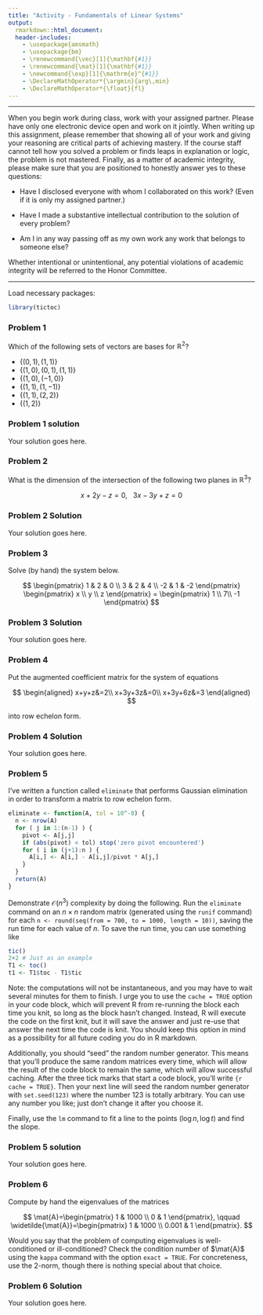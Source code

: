 ```yaml
---
title: "Activity - Fundamentals of Linear Systems"
output:
  rmarkdown::html_document:
  header-includes:
    - \usepackage{amsmath}
    - \usepackage{bm}
    - \renewcommand{\vec}[1]{\mathbf{#1}}
    - \renewcommand{\mat}[1]{\mathbf{#1}}
    - \newcommand{\exp}[1]{\mathrm{e}^{#1}}
    - \DeclareMathOperator*{\argmin}{arg\,min}
    - \DeclareMathOperator*{\float}{fl}
---
```


***

When you begin work during class, work with your assigned partner. Please have only one electronic device open and work on it jointly. When writing up this assignment, please remember that showing all of your work and giving your reasoning are critical parts of achieving mastery. If the course staff cannot tell how you solved a problem or finds leaps in explanation or logic, the problem is not mastered. Finally, as a matter of academic integrity, please make sure that you are positioned to honestly answer yes to these questions:

- Have I disclosed everyone with whom I collaborated on this work? (Even if it is only my assigned partner.)

- Have I made a substantive intellectual contribution to the solution of every problem?

- Am I in any way passing off as my own work any work that belongs to someone else?

Whether intentional or unintentional, any potential violations of academic integrity will be referred to the Honor Committee.

***

Load necessary packages:

```r
library(tictoc)
```

### Problem 1

Which of the following sets of vectors are bases for $\mathbb{R}^2$?

-   $\{(0, 1), (1, 1)\}$
-   $\{(1, 0), (0, 1), (1, 1)\}$
-   $\{(1, 0), (-1, 0)\}$
-   $\{(1, 1), (1, -1)\}$
-   $\{(1, 1), (2, 2)\}$
-   $\{(1, 2)\}$

### Problem 1 solution

Your solution goes here.

### Problem 2

What is the dimension of the intersection of the following two planes in $\mathbb{R}^3$?

$$
x + 2y - z = 0, \ \ \ 3x - 3y + z = 0
$$

### Problem 2 Solution

Your solution goes here.

### Problem 3

Solve (by hand) the system below.

$$
\begin{pmatrix}
1 & 2 & 0 \\
3 & 2 & 4 \\
-2 & 1 & -2
\end{pmatrix} \begin{pmatrix}
x \\
y \\
z
\end{pmatrix} = \begin{pmatrix}
1 \\
7\\
-1
\end{pmatrix}
$$

### Problem 3 Solution

Your solution goes here.

### Problem 4

Put the augmented coefficient matrix for the system of equations

$$
\begin{aligned}
x+y+z&=2\\
x+3y+3z&=0\\
x+3y+6z&=3
\end{aligned}
$$

into row echelon form.

### Problem 4 Solution

Your solution goes here.

### Problem 5

I've written a function called `eliminate` that performs Gaussian elimination in order to transform a matrix to row echelon form.

```r
eliminate <- function(A, tol = 10^-8) {
  n <- nrow(A)
  for ( j in 1:(n-1) ) {
    pivot <- A[j,j]
    if (abs(pivot) < tol) stop('zero pivot encountered')
    for ( i in (j+1):n ) {
      A[i,] <- A[i,] - A[i,j]/pivot * A[j,]
    }
  }
  return(A)
}
```

Demonstrate $\mathcal{O}(n^3)$ complexity by doing the following. Run the `eliminate` command on an $n \times n$ random matrix (generated using the `runif` command) for each `n <- round(seq(from = 700, to = 1000, length = 10))`, saving the run time for each value of $n$. To save the run time, you can use something like

```r
tic()
2+2 # Just as an example
T1 <- toc()
t1 <- T1$toc - T1$tic
```

Note: the computations will not be instantaneous, and you may have to wait several minutes for them to finish. I urge you to use the `cache = TRUE` option in your code block, which will prevent R from re-running the block each time you knit, so long as the block hasn't changed. Instead, R will execute the code on the first knit, but it will save the answer and just re-use that answer the next time the code is knit. You should keep this option in mind as a possibility for all future coding you do in R markdown.

Additionally, you should "seed" the random number generator. This means that you'll produce the same random matrices every time, which will allow the result of the code block to remain the same, which will allow successful caching. After the three tick marks that start a code block, you'll write `{r cache = TRUE}`. Then your next line will seed the random number generator with `set.seed(123)` where the number 123 is totally arbitrary. You can use any number you like; just don't change it after you choose it.

Finally, use the `lm` command to fit a line to the points $(\log n,\log t)$ and find the slope.

### Problem 5 solution

Your solution goes here.

### Problem 6

Compute by hand the eigenvalues of the matrices

$$
\mat{A}=\begin{pmatrix}
1 & 1000 \\
0 & 1
\end{pmatrix}, \qquad \widetilde{\mat{A}}=\begin{pmatrix}
1 & 1000 \\
0.001 & 1
\end{pmatrix}.
$$

Would you say that the problem of computing eigenvalues is well-conditioned or ill-conditioned? Check the condition number of $\mat{A}$ using the `kappa` command with the option `exact = TRUE`. For concreteness, use the 2-norm, though there is nothing special about that choice.

### Problem 6 Solution

Your solution goes here.